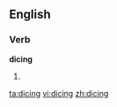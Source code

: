 
==English==

===Verb===
'''dicing'''

# {{present participle of|[[dice]]}}

[[ta:dicing]]
[[vi:dicing]]
[[zh:dicing]]